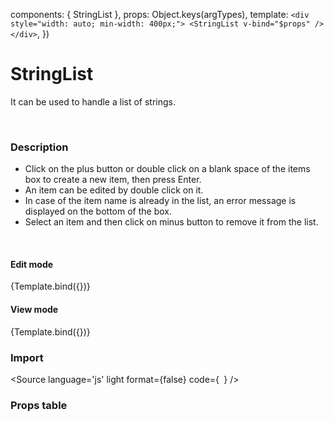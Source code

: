 

<Meta 
  title="Components/StringList" 
  component={StringList}
/>

  components: { StringList },
  props:      Object.keys(argTypes),
  template:   `
      <div style="width: auto; min-width: 400px;">
        <StringList v-bind="$props" />
      </div>
    `,
})


# StringList

It can be used to handle a list of strings.

<br/>

### Description

- Click on the plus button or double click on a blank space of the items box to create a new item, then press Enter.
- An item can be edited by double click on it.
- In case of the item name is already in the list, an error message is displayed on the bottom of the box.
- Select an item and then click on minus button to remove it from the list.

<br/>

#### Edit mode

<Canvas>
  <Story
    name="edit mode"
    args={{
      items: ['item', 'item-1', 'item-2', 'item-3', 'item-4'],
      actionsPosition: 'left',
      placeholder: 'type new item',
      errorMessages: { duplicate: 'Error, item is duplicate.' }
    }}>
    {Template.bind({})}
  </Story>
</Canvas>

#### View mode

<Canvas>
  <Story
    name="view mode"
    args={{
      items: ['item', 'item-1', 'item-2', 'item-3', 'item-4'],
      actionsPosition: 'left',
      placeholder: 'type new item',
      readonly: true
    }}>
    {Template.bind({})}
  </Story>
</Canvas>

### Import

<Source
  language='js'
  light
  format={false}
  code={`
  `}
/>

### Props table

<ArgsTable of={StringList} />

